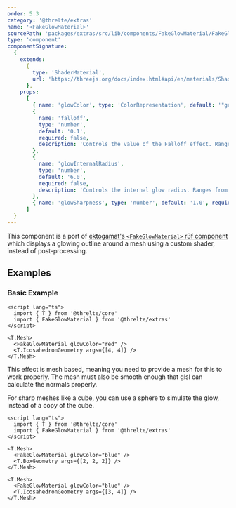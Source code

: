```yaml
---
order: 5.3
category: '@threlte/extras'
name: '<FakeGlowMaterial>'
sourcePath: 'packages/extras/src/lib/components/FakeGlowMaterial/FakeGlowMaterial.svelte'
type: 'component'
componentSignature:
  {
    extends:
      {
        type: 'ShaderMaterial',
        url: 'https://threejs.org/docs/index.html#api/en/materials/ShaderMaterial'
      },
    props:
      [
        { name: 'glowColor', type: 'ColorRepresentation', default: '"green"', required: false },
        {
          name: 'falloff',
          type: 'number',
          default: '0.1',
          required: false,
          description: 'Controls the value of the Falloff effect. Ranges from 0.0 to 1.0.'
        },
        {
          name: 'glowInternalRadius',
          type: 'number',
          default: '6.0',
          required: false,
          description: 'Controls the internal glow radius. Ranges from -1.0 to 1.0. Set a darker color to get the fresnel effect only.'
        },
        { name: 'glowSharpness', type: 'number', default: '1.0', required: false }
      ]
  }
---
```


This component is a port of [ektogamat's `<FakeGlowMaterial>` r3f component](https://github.com/ektogamat/fake-glow-material-r3f)
which displays a glowing outline around a mesh using a custom shader, instead of post-processing.

<Example path="extras/fake-glow-material" />

## Examples

### Basic Example

```svelte title="FakeGlowMaterial.svelte"
<script lang="ts">
  import { T } from '@threlte/core'
  import { FakeGlowMaterial } from '@threlte/extras'
</script>

<T.Mesh>
  <FakeGlowMaterial glowColor="red" />
  <T.IcosahedronGeometry args={[4, 4]} />
</T.Mesh>
```

This effect is mesh based, meaning you need to provide a mesh for this to work properly.
The mesh must also be smooth enough that glsl can calculate the normals properly.

For sharp meshes like a cube, you can use a sphere to simulate the glow, instead of a copy of the cube.

```svelte title="FakeGlowMaterialCube.svelte"
<script lang="ts">
  import { T } from '@threlte/core'
  import { FakeGlowMaterial } from '@threlte/extras'
</script>

<T.Mesh>
  <FakeGlowMaterial glowColor="blue" />
  <T.BoxGeometry args={[2, 2, 2]} />
</T.Mesh>

<T.Mesh>
  <FakeGlowMaterial glowColor="blue" />
  <T.IcosahedronGeometry args={[3, 4]} />
</T.Mesh>
```
